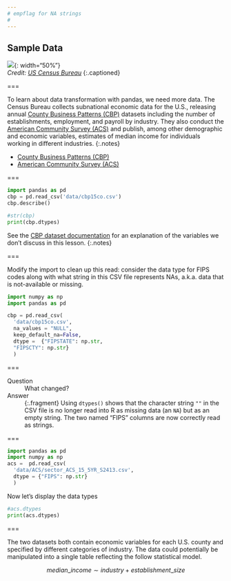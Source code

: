 ```yaml
---
# empflag for NA strings
#
---
```


## Sample Data

![]({% include asset.html path="images/data.jpg" %}){: width="50%"}  
*Credit: [US Census Bureau](https://www.census.gov/programs-surveys/cbp.html)*
{:.captioned}

===

To learn about data transformation with pandas, we need more data. The Census
Bureau collects subnational economic data for the U.S., releasing annual [County
Business Patterns (CBP)] datasets including the number of establishments,
employment, and payroll by industry. They also conduct the [American Community
Survey (ACS)] and publish, among other demographic and economic variables, estimates of
median income for individuals working in different industries.
{:.notes}

- [County Business Patterns (CBP)]
- [American Community Survey (ACS)]

[County Business Patterns (CBP)]: https://www.census.gov/programs-surveys/cbp/data/datasets.html
[American Community Survey (ACS)]: https://www.census.gov/programs-surveys/acs/

===

```python
import pandas as pd
cbp = pd.read_csv('data/cbp15co.csv')
cbp.describe()

```
```python
#str(cbp)
print(cbp.dtypes)
```

See the [CBP dataset documentation] for an explanation of the variables we don't
discuss in this lesson.
{:.notes}

[CBP dataset documentation]: https://www2.census.gov/programs-surveys/rhfs/cbp/technical%20documentation/2015_record_layouts/county_layout_2015.txt

===

Modify the import to clean up this read: consider the data type for FIPS codes
along with what string in this CSV file represents NAs, a.k.a. data that is
not-available or missing.

```python

import numpy as np
import pandas as pd

cbp = pd.read_csv(
  'data/cbp15co.csv',
  na_values = "NULL",
  keep_default_na=False,
  dtype =  {"FIPSTATE": np.str, 
  "FIPSCTY": np.str}
  )

```

===

Question
: What changed?

Answer
: {:.fragment} Using `dtypes()` shows that the character string `""` in the CSV
file is no longer read into R as missing data (an `NA`) but as an empty string.
The two named "FIPS" columns are now correctly read as strings.

===

```python
import pandas as pd
import numpy as np
acs =  pd.read_csv(
  'data/ACS/sector_ACS_15_5YR_S2413.csv',
  dtype = {"FIPS": np.str}
  )
```
Now let's display the data types
```python
#acs.dtypes
print(acs.dtypes)
```

===

The two datasets both contain economic variables for each U.S. county and
specified by different categories of industry. The data could potentially be
manipulated into a single table reflecting the follow statistical model.

$$
median\_income \sim industry + establishment\_size
$$
